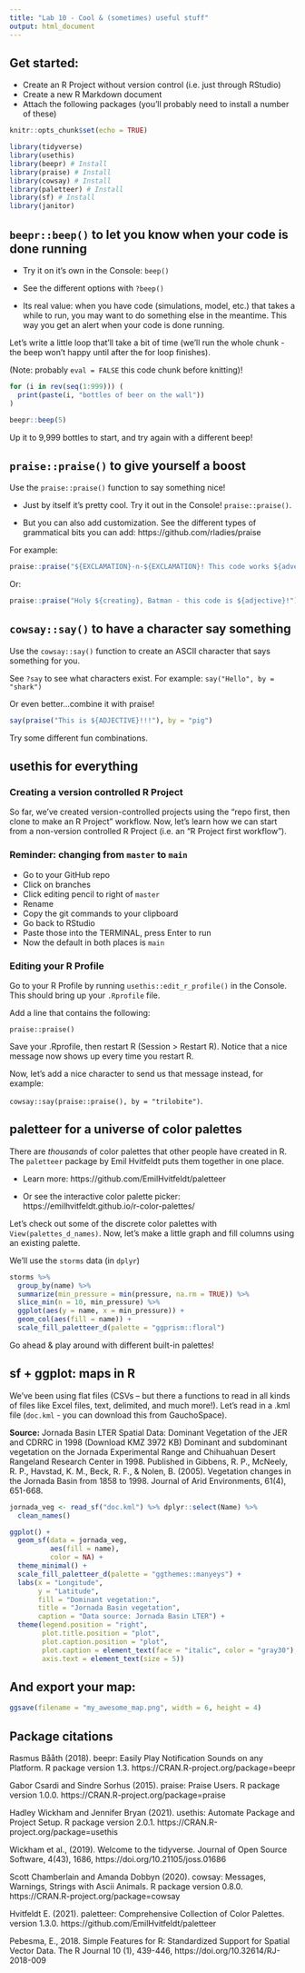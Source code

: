 ```yaml
---
title: "Lab 10 - Cool & (sometimes) useful stuff"
output: html_document
---
```


## Get started:

- Create an R Project without version control (i.e. just through RStudio)
- Create a new R Markdown document
- Attach the following packages (you'll probably need to install a number of these)

```r
knitr::opts_chunk$set(echo = TRUE)
```

```r
library(tidyverse)
library(usethis)
library(beepr) # Install
library(praise) # Install
library(cowsay) # Install
library(paletteer) # Install
library(sf) # Install
library(janitor)
```

## `beepr::beep()` to let you know when your code is done running

- Try it on it's own in the Console: `beep()`

- See the different options with `?beep()`

- Its real value: when you have code (simulations, model, etc.) that takes a while to run, you may want to do something else in the meantime. This way you get an alert when your code is done running. 

Let's write a little loop that'll take a bit of time (we'll run the whole chunk - the beep won't happy until after the for loop finishes).  

(Note: probably `eval = FALSE` this code chunk before knitting)!

```r

for (i in rev(seq(1:999))) (
  print(paste(i, "bottles of beer on the wall"))
) 

beepr::beep(5)
```

Up it to 9,999 bottles to start, and try again with a different beep! 

## `praise::praise()` to give yourself a boost

Use the `praise::praise()` function to say something nice! 

- Just by itself it's pretty cool. Try it out in the Console! `praise::praise()`.

- But you can also add customization. See the different types of grammatical bits you can add: https://github.com/rladies/praise

For example: 

```r
praise::praise("${EXCLAMATION}-n-${EXCLAMATION}! This code works ${adverb_manner}!")
```

Or:

```r
praise::praise("Holy ${creating}, Batman - this code is ${adjective}!")
```

## `cowsay::say()` to have a character say something

Use the `cowsay::say()` function to create an ASCII character that says something for you. 

See `?say` to see what characters exist. For example: `say("Hello", by = "shark")`

Or even better...combine it with praise! 

```r
say(praise("This is ${ADJECTIVE}!!!"), by = "pig")
```


Try some different fun combinations. 

## usethis for everything

### Creating a version controlled R Project

So far, we've created version-controlled projects using the "repo first, then clone to make an R Project" workflow. Now, let's learn how we can start from a non-version controlled R Project (i.e. an "R Project first workflow"). 

### Reminder: changing from `master` to `main`

- Go to your GitHub repo
- Click on branches
- Click editing pencil to right of `master`
- Rename
- Copy the git commands to your clipboard
- Go back to RStudio
- Paste those into the TERMINAL, press Enter to run
- Now the default in both places is `main`

### Editing your R Profile

Go to your R Profile by running `usethis::edit_r_profile()` in the Console. This should bring up your `.Rprofile` file. 

Add a line that contains the following: 

`praise::praise()`

Save your .Rprofile, then restart R (Session > Restart R). Notice that a nice message now shows up every time you restart R. 

Now, let's add a nice character to send us that message instead, for example: 

`cowsay::say(praise::praise(), by = "trilobite")`.

## paletteer for a universe of color palettes

There are *thousands* of color palettes that other people have created in R. The `paletteer` package by Emil Hvitfeldt puts them together in one place. 

- Learn more: https://github.com/EmilHvitfeldt/paletteer

- Or see the interactive color palette picker: https://emilhvitfeldt.github.io/r-color-palettes/

Let's check out some of the discrete color palettes with `View(palettes_d_names)`. Now, let's make a little graph and fill columns using an existing palette. 

We'll use the `storms` data (in `dplyr`)

```r

storms %>% 
  group_by(name) %>% 
  summarize(min_pressure = min(pressure, na.rm = TRUE)) %>% 
  slice_min(n = 10, min_pressure) %>% 
  ggplot(aes(y = name, x = min_pressure)) +
  geom_col(aes(fill = name)) +
  scale_fill_paletteer_d(palette = "ggprism::floral")

```
Go ahead & play around with different built-in palettes! 

## sf + ggplot: maps in R 

We've been using flat files (CSVs -- but there a functions to read in all kinds of files like Excel files, text, delimited, and much more!). Let's read in a .kml file (`doc.kml` - you can download this from GauchoSpace). 

**Source:** Jornada Basin LTER Spatial Data: Dominant Vegetation of the JER and CDRRC in 1998 (Download KMZ 3972 KB) Dominant and subdominant vegetation on the Jornada Experimental Range and Chihuahuan Desert Rangeland Research Center in 1998. Published in Gibbens, R. P., McNeely, R. P., Havstad, K. M., Beck, R. F., & Nolen, B. (2005). Vegetation changes in the Jornada Basin from 1858 to 1998. Journal of Arid Environments, 61(4), 651-668.

```r
jornada_veg <- read_sf("doc.kml") %>% dplyr::select(Name) %>% 
  clean_names()

ggplot() +
  geom_sf(data = jornada_veg, 
          aes(fill = name),
          color = NA) +
  theme_minimal() +
  scale_fill_paletteer_d(palette = "ggthemes::manyeys") +
  labs(x = "Longitude",
       y = "Latitude",
       fill = "Dominant vegetation:",
       title = "Jornada Basin vegetation",
       caption = "Data source: Jornada Basin LTER") +
  theme(legend.position = "right",
        plot.title.position = "plot",
        plot.caption.position = "plot",
        plot.caption = element_text(face = "italic", color = "gray30"),
        axis.text = element_text(size = 5))
```
## And export your map: 

```r
ggsave(filename = "my_awesome_map.png", width = 6, height = 4)
```


## Package citations

Rasmus Bååth (2018). beepr: Easily Play Notification Sounds
  on any Platform. R package version 1.3.
  https://CRAN.R-project.org/package=beepr
  
Gabor Csardi and Sindre Sorhus (2015). praise: Praise Users.
  R package version 1.0.0.
  https://CRAN.R-project.org/package=praise
  
Hadley Wickham and Jennifer Bryan (2021). usethis: Automate
  Package and Project Setup. R package version 2.0.1.
  https://CRAN.R-project.org/package=usethis
  
Wickham et al., (2019). Welcome to the tidyverse. Journal of
  Open Source Software, 4(43), 1686,
  https://doi.org/10.21105/joss.01686
  
Scott Chamberlain and Amanda Dobbyn (2020). cowsay:
  Messages, Warnings, Strings with Ascii Animals. R package
  version 0.8.0. https://CRAN.R-project.org/package=cowsay
  
Hvitfeldt E. (2021). paletteer: Comprehensive Collection of
  Color Palettes. version 1.3.0.
  https://github.com/EmilHvitfeldt/paletteer
  
Pebesma, E., 2018. Simple Features for R: Standardized
  Support for Spatial Vector Data. The R Journal 10 (1),
  439-446, https://doi.org/10.32614/RJ-2018-009
  
